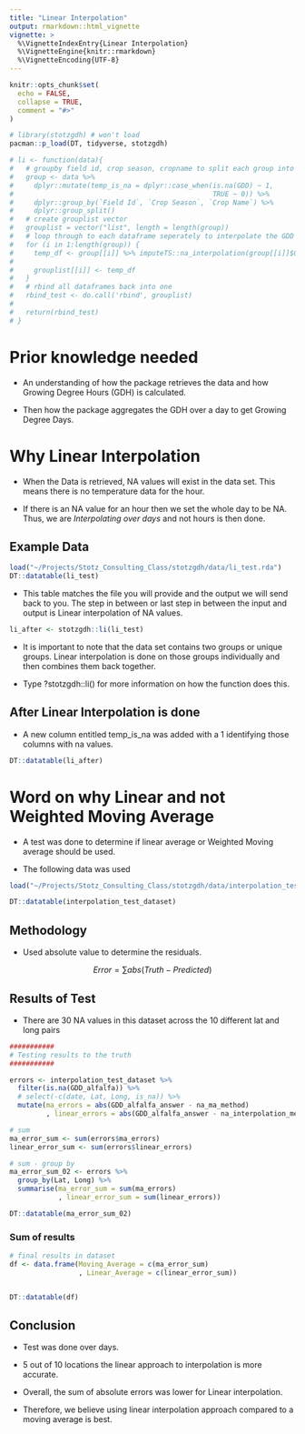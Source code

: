 ```yaml
---
title: "Linear Interpolation"
output: rmarkdown::html_vignette
vignette: >
  %\VignetteIndexEntry{Linear Interpolation}
  %\VignetteEngine{knitr::rmarkdown}
  %\VignetteEncoding{UTF-8}
---
```


```r
knitr::opts_chunk$set(
  echo = FALSE, 
  collapse = TRUE,
  comment = "#>"
)
```

```r
# library(stotzgdh) # won't load 
pacman::p_load(DT, tidyverse, stotzgdh)
```


```r
# li <- function(data){
#   # groupby field id, crop season, cropname to split each group into a dataframe.
#   group <- data %>%
#     dplyr::mutate(temp_is_na = dplyr::case_when(is.na(GDD) ~ 1,
#                                                 TRUE ~ 0)) %>%
#     dplyr::group_by(`Field Id`, `Crop Season`, `Crop Name`) %>%
#     dplyr::group_split()
#   # create grouplist vector
#   grouplist = vector("list", length = length(group))
#   # loop through to each dataframe seperately to interpolate the GDD
#   for (i in 1:length(group)) {
#     temp_df <- group[[i]] %>% imputeTS::na_interpolation(group[[i]]$GDD, option = 'linear', maxgap = Inf)
# 
#     grouplist[[i]] <- temp_df
#   }
#   # rbind all dataframes back into one
#   rbind_test <- do.call('rbind', grouplist)
# 
#   return(rbind_test)
# }
```


# Prior knowledge needed

* An understanding of how the package retrieves the data and how Growing Degree Hours (GDH) is calculated. 

* Then how the package aggregates the GDH over a day to get Growing Degree Days. 

# Why Linear Interpolation

* When the Data is retrieved, NA values will exist in the data set. This means there is no temperature data for the hour. 

* If there is an NA value for an hour then we set the whole day to be NA. Thus, we are *Interpolating over days* and not hours is then done.

## Example Data

```r
load("~/Projects/Stotz_Consulting_Class/stotzgdh/data/li_test.rda")
DT::datatable(li_test)
```


* This table matches the file you will provide and the output we will send back to you. The step in between or last step in between the input and output is Linear interpolation of NA values. 

```r
li_after <- stotzgdh::li(li_test)
```

* It is important to note that the data set contains two groups or unique groups. Linear interpolation is done on those groups individually and then combines them back together. 

* Type ?stotzgdh::li() for more information on how the function does this.

## After Linear Interpolation is done

* A new column entitled temp_is_na was added with a 1 identifying those columns with na values. 

```r
DT::datatable(li_after)
```


# Word on why Linear and not Weighted Moving Average

* A test was done to determine if linear average or Weighted Moving average should be used. 

* The following data was used

```r
load("~/Projects/Stotz_Consulting_Class/stotzgdh/data/interpolation_test_dataset.rda")

DT::datatable(interpolation_test_dataset)
```

## Methodology

* Used absolute value to determine the residuals. 

$$
Error = \sum abs(Truth - Predicted)
$$

## Results of Test

* There are 30 NA values in this dataset across the 10 different lat and long pairs

```r
###########
# Testing results to the truth 
###########

errors <- interpolation_test_dataset %>% 
  filter(is.na(GDD_alfalfa)) %>% 
  # select(-c(date, Lat, Long, is_na)) %>% 
  mutate(ma_errors = abs(GDD_alfalfa_answer - na_ma_method)
         , linear_errors = abs(GDD_alfalfa_answer - na_interpolation_method))

# sum 
ma_error_sum <- sum(errors$ma_errors)
linear_error_sum <- sum(errors$linear_errors)

# sum - group by 
ma_error_sum_02 <- errors %>% 
  group_by(Lat, Long) %>% 
  summarise(ma_error_sum = sum(ma_errors)
            , linear_error_sum = sum(linear_errors))

DT::datatable(ma_error_sum_02)
```


### Sum of results


```r
# final results in dataset
df <- data.frame(Moving_Average = c(ma_error_sum)
                 , Linear_Average = c(linear_error_sum))


DT::datatable(df)
```



## Conclusion

* Test was done over days. 

* 5 out of 10 locations the linear approach to interpolation is more accurate.

* Overall, the sum of absolute errors was lower for Linear interpolation. 

* Therefore, we believe using linear interpolation approach compared to a moving average is best.
